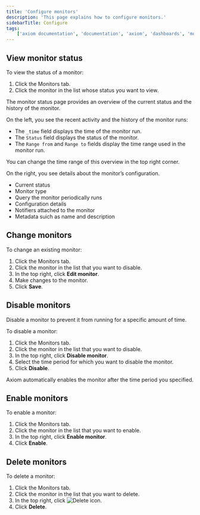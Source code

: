 ```yaml
---
title: 'Configure monitors'
description: 'This page explains how to configure monitors.'
sidebarTitle: Configure
tags:
    ['axiom documentation', 'documentation', 'axiom', 'dashboards', 'monitors', 'notifiers', 'slack', 'email', 'pagerduty', 'webhook', 'opsgenie', 'discord', 'discord webhook']
---
```


## View monitor status

To view the status of a monitor:
1. Click the Monitors tab.
1. Click the monitor in the list whose status you want to view.

The monitor status page provides an overview of the current status and the history of the monitor.

On the left, you see the recent activity and the history of the monitor runs:
- The `_time` field displays the time of the monitor run.
- The `Status` field displays the status of the monitor.
- The `Range from` and `Range to` fields display the time range used in the monitor run.

You can change the time range of this overview in the top right corner.

On the right, you see details about the monitor’s configuration.
- Current status
- Monitor type
- Query the monitor periodically runs
- Configuration details
- Notifiers attached to the monitor
- Metadata suich as name and description

## Change monitors

To change an existing monitor:
1. Click the Monitors tab.
1. Click the monitor in the list that you want to disable.
1. In the top right, click **Edit monitor**.
1. Make changes to the monitor.
1. Click **Save**.

## Disable monitors

Disable a monitor to prevent it from running for a specific amount of time.

To disable a monitor:
1. Click the Monitors tab.
1. Click the monitor in the list that you want to disable.
1. In the top right, click **Disable monitor**.
1. Select the time period for which you want to disable the monitor.
1. Click **Disable**.

Axiom automatically enables the monitor after the time period you specified.

## Enable monitors

To enable a monitor:
1. Click the Monitors tab.
1. Click the monitor in the list that you want to enable.
1. In the top right, click **Enable monitor**.
1. Click **Enable**.

## Delete monitors

To delete a monitor:
1. Click the Monitors tab.
1. Click the monitor in the list that you want to delete.
1. In the top right, click <img src="/doc-assets/icons/delete.svg" className="inline-icon" alt="Delete icon" />.
1. Click **Delete**.
